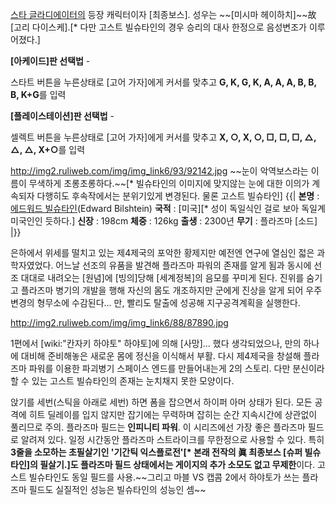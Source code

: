 [[스타 글라디에이터]]의 등장 캐릭터이자 [최종보스]. 성우는 ~~[미시마 헤이하치]~~故 [고리 다이스케].[* 다만 고스트 빌슈타인의 경우 승리의 대사 한정으로 음성변조가 이루어졌다.]

'''[아케이드]판 선택법''' -

스타트 버튼을 누른상태로 [고어 가자]에게 커서를 맞추고 '''G, K, G, K, A, A, A, B, B, B, K+G'''를 입력

'''[플레이스테이션]판 선택법''' -

셀렉트 버튼을 누른상태로 [고어 가자]에게 커서를 맞추고 '''X, ○, X, ○, □, □, □, △, △, △, X+○'''를 입력


http://img2.ruliweb.com/img/img_link6/93/92142.jpg
~~눈이 악역보스라는 이름이 무색하게 초롱초롱하다.~~[* 빌슈타인의 이미지에 맞지않는 눈에 대한 이의가 계속되자 다행히도 후속작에서는 분위기있게 변경된다. 물론 고스트 빌슈타인]
{{|
'''본명''' : [[에드워드 빌슈타인]](Edward Bilshtein)
'''국적''' : [미국][* 성이 독일식인 걸로 보아 독일계 미국인인 듯하다.]
'''신장''' : 198cm
'''체중''' : 126kg
'''출생''' : 2300년
'''무기''' : 플라즈마 [소드]
|}}

은하에서 위세를 떨치고 있는 제4제국의 포악한 황제지만 예전엔 연구에 열심인 젋은 과학자였었다. 어느날 선조의 유품을 발견해 플라즈마 파워의 존재를 알게 됨과 동시에 선조 대대로 내려오는 [원념]에 [빙의]당해 [세계정복]의 음모를 꾸미게 된다. 진위를 숨기고 플라즈마 병기의 개발을 행해 자신의 몸도 개조하지만 군에게 진상을 알게 되어 우주변경의 형무소에 수감된다... 만, 빨리도 탈출에 성공해 지구공격계획을 실행한다.

http://img2.ruliweb.com/img/img_link6/88/87890.jpg

1편에서 [wiki:"칸자키 하야토" 하야토]에 의해 [사망]... 했다 생각되었으나, 만의 하나에 대비해 준비해놓은 새로운 몸에 정신을 이식해서 부활. 다시 제4제국을 창설해 플라즈마 파워를 이용한 파괴병기 스페이스 엔드를 만들어내는게 2의 스토리. 다만 분신이라 할 수 있는 고스트 빌슈타인의 존재는 눈치채지 못한 모양이다.

앉기를 세번(스틱을 아래로 세번) 하면 폼을 잡으면서 하이퍼 아머 상태가 된다. 모든 공격에 히트 딜레이를 입지 않지만 잡기에는 무력하며 잡히는 순간 지속시간에 상관없이 풀리므로 주의. 플라즈마 필드는 '''인피니티 파워'''. 이 시리즈에선 가장 좋은 플라즈마 필드로 알려져 있다. 일정 시간동안 플라즈마 스트라이크를 무한정으로 사용할 수 있다. 특히 '''3줄을 소모하는 초필살기인 '기간틱 익스플로전'[* 본래 전작의 眞 최종보스 [슈퍼 빌슈타인]의 필살기.]도 플라즈마 필드 상태에서는 게이지의 추가 소모도 없고 무제한'''이다. 고스트 빌슈타인도 동일 필드를 사용.~~그리고 마블 VS 캡콤 2에서 하야토가 쓰는 플라즈마 필드도 실질적인 성능은 빌슈타인의 성능인 셈~~
